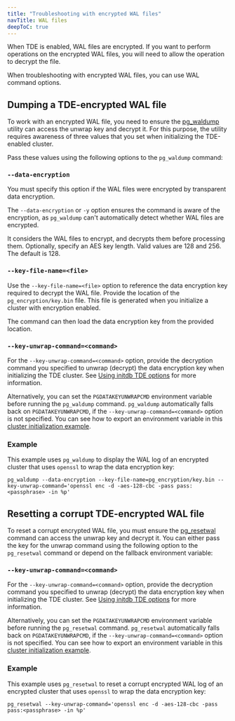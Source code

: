```yaml
---
title: "Troubleshooting with encrypted WAL files"
navTitle: WAL files
deepToC: true
---
```


When TDE is enabled, WAL files are encrypted. If you want to perform operations on the encrypted WAL files, you will need to allow the operation to decrypt the file. 

When troubleshooting with encrypted WAL files, you can use WAL command options. 

## Dumping a TDE-encrypted WAL file

To work with an encrypted WAL file, you need to ensure the [pg_waldump](https://www.postgresql.org/docs/current/pgwaldump.html) utility can access the unwrap key and decrypt it. For this purpose, the utility requires awareness of three values that you set when initializing the TDE-enabled cluster. 

Pass these values using the following options to the `pg_waldump` command:

### `--data-encryption`

You must specify this option if the WAL files were encrypted by transparent data encryption.

The `--data-encryption` or `-y` option ensures the command is aware of the encryption, as `pg_waldump` can't automatically detect whether WAL files are encrypted.

It considers the WAL files to encrypt, and decrypts them before processing them. Optionally, specify an AES key length. Valid values are 128 and 256. The default is 128.

### `--key-file-name=<file>`

Use the `--key-file-name=<file>` option to reference the data encryption key required to decrypt the WAL file. Provide the location of the `pg_encryption/key.bin` file. This file is generated when you initialize a cluster with encryption enabled. 

The command can then load the data encryption key from the provided location. 

### `--key-unwrap-command=<command>`

For the `--key-unwrap-command=<command>` option, provide the decryption command you specified to unwrap (decrypt) the data encryption key when initializing the TDE cluster. See [Using initdb TDE options](enabling_tde/#using-initdb-tde-options) for more information. 

Alternatively, you can set the `PGDATAKEYUNWRAPCMD` environment variable before running the `pg_waldump` command. `pg_waldump` automatically falls back on `PGDATAKEYUNWRAPCMD`, if the `--key-unwrap-command=<command>` option is not specified. You can see how to export an environment variable in this [cluster initialization example](enabling_tde/#example).

### Example

This example uses `pg_waldump` to display the WAL log of an encrypted cluster that uses `openssl` to wrap the data encryption key: 

```
pg_waldump --data-encryption --key-file-name=pg_encryption/key.bin --key-unwrap-command='openssl enc -d -aes-128-cbc -pass pass:<passphrase> -in %p'
```

## Resetting a corrupt TDE-encrypted WAL file

To reset a corrupt encrypted WAL file, you must ensure the [pg_resetwal](https://www.postgresql.org/docs/current/app-pgresetwal.html) command can access the unwrap key and decrypt it. You can either pass the key for the unwrap command using the following option to the `pg_resetwal` command or depend on the fallback environment variable:

### `--key-unwrap-command=<command>`

For the `--key-unwrap-command=<command>` option, provide the decryption command you specified to unwrap (decrypt) the data encryption key when initializing the TDE cluster. See [Using initdb TDE options](enabling_tde/#using-initdb-tde-options) for more information. 

Alternatively, you can set the `PGDATAKEYUNWRAPCMD` environment variable before running the `pg_resetwal` command. `pg_resetwal` automatically falls back on `PGDATAKEYUNWRAPCMD`, if the `--key-unwrap-command=<command>` option is not specified. You can see how to export an environment variable in this [cluster initialization example](enabling_tde/#example).

### Example

This example uses `pg_resetwal` to reset a corrupt encrypted WAL log of an encrypted cluster that uses `openssl` to wrap the data encryption key: 

```
pg_resetwal --key-unwrap-command='openssl enc -d -aes-128-cbc -pass pass:<passphrase> -in %p'
```